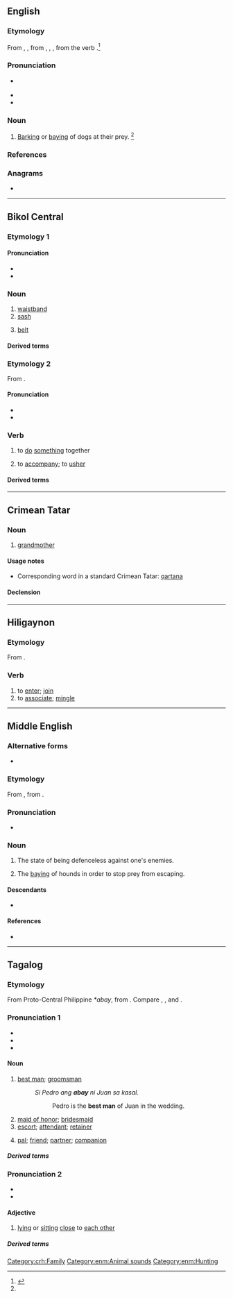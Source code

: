 ==English==

===Etymology===
From {{inh|en|enm|abay}}, {{m|enm|a-bay}}, from {{der|en|fro|abai}}, {{m|fro|aboi}}, {{m|fro|abay||barking}}, from the verb {{m|fro|abayer}}.<ref name=SOED>{{R:SOED5|page=2}}</ref>

===Pronunciation===
* {{a|GenAm}} {{IPA|en|/əˈbeɪ/}}
* {{audio|en|LL-Q1860 (eng)-Vealhurl-abay.wav|Audio (Southern England)}}
* {{rhymes|en|eɪ|s=2}}

===Noun===
{{en-noun}}

# {{lb|en|obsolete}} [[barking|Barking]] or [[baying]] of dogs at their prey. {{defdate|Attested from around (1150 to 1350) until the late 17<sup>th</sup> century.}}<ref name=SOED/>

===References===
<references/>

===Anagrams===
* {{anagrams|en|a=aaby|aaby|baya|ya ba}}

----

==Bikol Central==

===Etymology 1===

====Pronunciation====
* {{hyph|bcl|a|bay}}
* {{bcl-IPA|abáy}}

===Noun===
{{head|bcl|noun|head=abáy}}

# [[waistband]]
# [[sash]]
#: {{syn|bcl|salihoy}}
# [[belt]]
#: {{syn|bcl|paha}}

====Derived terms====
{{der3|bcl|abayan}}

===Etymology 2===
From {{inh|bcl|poz-pro|*abay}}.

====Pronunciation====
* {{hyph|bcl|a|bay}}
* {{bcl-IPA}}

===Verb===
{{head|bcl|verb|head=ábay}}

# to [[do]] [[something]] together
#: {{syn|bcl|sabay}}
# to [[accompany]]; to [[usher]]
#: {{syn|bcl|iba}}

====Derived terms====
{{der3|bcl|mag-abay|abayan}}

----

==Crimean Tatar==

===Noun===
{{head|crh|noun}}

# {{lb|crh|Northern dialect}} [[grandmother]]

====Usage notes====
* Corresponding word in a standard Crimean Tatar: [[qartana]]

====Declension====
{{crh-latin-noun|nıñ|ğa|nı|da|dan}}

[[Category:crh:Family]]

----

==Hiligaynon==

===Etymology===
From {{inh|hil|poz-pro|*abay}}.

===Verb===
{{hil-verb|abáy|dim=abáy-abáy|caus=paabáy|freq=abáy-abáy}}

# to [[enter]]; [[join]]
# to [[associate]]; [[mingle]]

----

==Middle English==

===Alternative forms===
* {{alter|enm|abaye|a-bay|a-baye}}

===Etymology===
From {{bor|enm|fro|abai}}, from {{m|fro|abayer}}.

===Pronunciation===
* {{IPA|enm|/əˈbɛi̯/|/aˈbɛi̯/}}

===Noun===
{{enm-noun|-}}

# {{tlb|enm|rare}} The state of being defenceless against one's enemies.
# {{lb|enm|rare|Late ME}} The [[baying]] of hounds in order to stop prey from escaping.

====Descendants====
* {{desc|en|abay}}

====References====
* {{R:MED Online|entry= abai|pos=n|id=MED16 |accessdate=2018-07-10}}

[[Category:enm:Animal sounds]]
[[Category:enm:Hunting]]

----

==Tagalog==

===Etymology===
From Proto-Central Philippine ''*abay'', from {{inh|tl|phi-pro|*abay}}. Compare {{cog|bcl|abay}}, {{cog|ceb|abay}}, and {{cog|pam|abe}}.

===Pronunciation 1===
* {{hyph|tl|a|bay}}
* {{tl-IPA}}
* {{audio|tl|Tl-ph-abay.ogg|Audio}}

====Noun====
{{tl-noun}}

# [[best man]]; [[groomsman]]
#: ''Si Pedro ang '''abay''' ni Juan sa kasal.''
#:: Pedro is the '''best man''' of Juan in the wedding.
# [[maid of honor]]; [[bridesmaid]]
# [[escort]]; [[attendant]]; [[retainer]]
# {{lb|tl|colloquial}} [[pal]]; [[friend]]; [[partner]]; [[companion]]

=====Derived terms=====
{{der3|tl|abayan|abay na babae|abay sa kasal|abay na lalaki|abay na pandangal|pang-abay|umabay}}

===Pronunciation 2===
* {{hyph|tl|a|bay}}
* {{tl-IPA|abáy}}

====Adjective====
{{tl-adj|abáy}}

# [[lying]] or [[sit]]ting [[close]] to [[each other]]

=====Derived terms=====
{{der3|tl|mag-abay|magkaabay|abay-abay|abayan|umabay}}